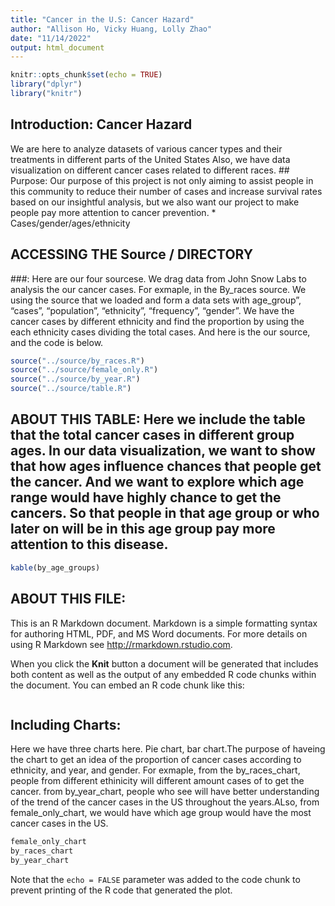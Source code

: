 ```yaml
---
title: "Cancer in the U.S: Cancer Hazard"
author: "Allison Ho, Vicky Huang, Lolly Zhao"
date: "11/14/2022"
output: html_document
---
```


```r
knitr::opts_chunk$set(echo = TRUE)
library("dplyr")
library("knitr")
```

## Introduction: Cancer Hazard 
 We are here to analyze datasets of various cancer types and their treatments in different parts of the United States Also, we have data visualization on different cancer cases related to different races.
## Purpose:
Our purpose of this project is not only aiming to assist people in this community to reduce their number of cases and increase survival rates based on our insightful analysis, but we also want our project to make people pay more attention to cancer prevention.
* Cases/gender/ages/ethnicity

## ACCESSING THE Source / DIRECTORY
###: Here are our four sourcese. We drag data from John Snow Labs to analysis the our cancer cases. For exmaple, in the By_races source. We using the source that we loaded and form a data sets with age_group", "cases", "population", "ethnicity", "frequency",  "gender". We have the cancer cases by different ethnicity and find the proportion by using the each ethnicity cases dividing the total cases. And here is the our source, and the code is below.

```r
source("../source/by_races.R")
source("../source/female_only.R")
source("../source/by_year.R")
source("../source/table.R")
```

## ABOUT THIS TABLE: Here we include the table that the total cancer cases in different group ages. In our data visualization, we want to show that how ages influence chances that people get the cancer. And we want to explore which age range would have highly chance to get the cancers. So that people in that age group or who later on will be in this age group pay more attention to this disease.
```r
kable(by_age_groups)
```



## ABOUT THIS FILE: 

This is an R Markdown document. Markdown is a simple formatting syntax for authoring HTML, PDF, and MS Word documents. For more details on using R Markdown see <http://rmarkdown.rstudio.com>.

When you click the **Knit** button a document will be generated that includes both content as well as the output of any embedded R code chunks within the document. You can embed an R code chunk like this:

```r

```

## Including Charts:

Here we have three charts here. Pie chart, bar chart.The purpose of haveing the chart to get an idea of the proportion of cancer cases according to
ethnicity, and year, and gender. For exmaple, from the by_races_chart, people from different ethinicity will different amount cases of to get the cancer.
from by_year_chart, people who see will have better understanding of the trend of the cancer cases in the US throughout the years.ALso, from female_only_chart, we would have which age group would have the most cancer cases in the US.


```r
female_only_chart
by_races_chart
by_year_chart
```

Note that the `echo = FALSE` parameter was added to the code chunk to prevent printing of the R code that generated the plot.

